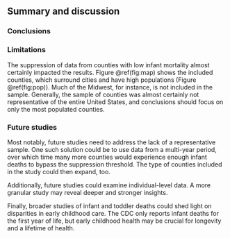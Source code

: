 ## Summary and discussion

### Conclusions



### Limitations

The suppression of data from counties with low infant mortality almost certainly impacted the results. Figure \@ref(fig:map) shows the included counties, which surround cities and have high populations (Figure \@ref(fig:pop)). Much of the Midwest, for instance, is not included in the sample. Generally, the sample of counties was almost certainly not representative of the entire United States, and conclusions should focus on only the most populated counties.

### Future studies

Most notably, future studies need to address the lack of a representative sample. One such solution could be to use data from a multi-year period, over which time many more counties would experience enough infant deaths to bypass the suppression threshold. The type of counties included in the study could then expand, too.

Additionally, future studies could examine individual-level data. A more granular study may reveal deeper and stronger insights.

Finally, broader studies of infant and toddler deaths could shed light on disparities in early childhood care. The CDC only reports infant deaths for the first year of life, but early childhood health may be crucial for longevity and a lifetime of health.
